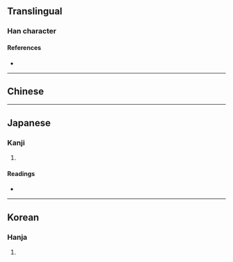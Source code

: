 {{character info}}
==Translingual==

===Han character===
{{Han char|rn=9|rad=人|as=10|sn=12|four=|canj=OHSM,OISM|ids=⿰亻扇}}

====References====
* {{Han ref|kx=0113.150|dkj=00961|dj=0241.050|hdz=10206.060|uh=5093|ud=20627}}

----

==Chinese==
{{zh-see|煽|v}}

----

==Japanese==

===Kanji===
{{ja-kanji|grade=|rs=人10}}

# {{rfdef|ja|sort=人10}}

====Readings====
* {{ja-readings|on=[[せん]] (sen)|kun=[[さかん]] (sakan)}}

----

==Korean==

===Hanja===
{{ko-hanja|hangeul=선|rv=seon|mr=sŏn}}

# {{rfdef|ko|sort=人10}}